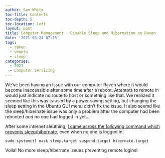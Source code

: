 ```yaml
---
author: Sam White
toc-title: Contents
toc-depth: 5
toc-location: left
layout: post
title: Computer Management - Disable Sleep and Hibernation on Raven
date: '2021-08-24 07:15'
tags: 
  - raven
  - ubuntu
  - sleep
categories: 
  - 2021
  - Computer Servicing
---
```

We've been having an issue with our computer Raven where it would become inaccessible after some time after a reboot. Attempts to remote in would just indicate no route to host or something like that. We realized it seemed like this was caused by a power saving setting, but changing the sleep setting in the Ubuntu GUI menu didn't fix the issue. It also seemd like the sleep/hibernate issue was only a problem after the computer had been rebooted _and_ no one had logged in yet...

After some internet sleuthing, [I came across the following command which prevents sleep/hibernate](https://ahoi7.com/disable-hibernate-suspend/), even when no one is logged in:

`sudo systemctl mask sleep.target suspend.target hibernate.target`

Voila! No more sleep/hibernate issues preventing remote logins!


